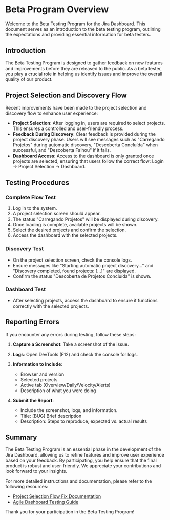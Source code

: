 # Beta Program Overview

Welcome to the Beta Testing Program for the Jira Dashboard. This document serves as an introduction to the beta testing program, outlining the expectations and providing essential information for beta testers.

## Introduction

The Beta Testing Program is designed to gather feedback on new features and improvements before they are released to the public. As a beta tester, you play a crucial role in helping us identify issues and improve the overall quality of our product.

## Project Selection and Discovery Flow

Recent improvements have been made to the project selection and discovery flow to enhance user experience:

- **Project Selection**: After logging in, users are required to select projects. This ensures a controlled and user-friendly process.
- **Feedback During Discovery**: Clear feedback is provided during the project discovery phase. Users will see messages such as "Carregando Projetos" during automatic discovery, "Descoberta Concluída" when successful, and "Descoberta Falhou" if it fails.
- **Dashboard Access**: Access to the dashboard is only granted once projects are selected, ensuring that users follow the correct flow: Login → Project Selection → Dashboard.

## Testing Procedures

### Complete Flow Test

1. Log in to the system.
2. A project selection screen should appear.
3. The status "Carregando Projetos" will be displayed during discovery.
4. Once loading is complete, available projects will be shown.
5. Select the desired projects and confirm the selection.
6. Access the dashboard with the selected projects.

### Discovery Test

- On the project selection screen, check the console logs.
- Ensure messages like "Starting automatic project discovery..." and "Discovery completed, found projects: [...]" are displayed.
- Confirm the status "Descoberta de Projetos Concluída" is shown.

### Dashboard Test

- After selecting projects, access the dashboard to ensure it functions correctly with the selected projects.

## Reporting Errors

If you encounter any errors during testing, follow these steps:

1. **Capture a Screenshot**: Take a screenshot of the issue.
2. **Logs**: Open DevTools (F12) and check the console for logs.
3. **Information to Include**:
   - Browser and version
   - Selected projects
   - Active tab (Overview/Daily/Velocity/Alerts)
   - Description of what you were doing

4. **Submit the Report**:
   - Include the screenshot, logs, and information.
   - Title: [BUG] Brief description
   - Description: Steps to reproduce, expected vs. actual results

## Summary

The Beta Testing Program is an essential phase in the development of the Jira Dashboard, allowing us to refine features and improve user experience based on your feedback. By participating, you help ensure that the final product is robust and user-friendly. We appreciate your contributions and look forward to your insights.

For more detailed instructions and documentation, please refer to the following resources:

- [Project Selection Flow Fix Documentation](https://gitdocai-data/organization/org-3b5b9a00-5655-4c1f-96df-503f2619fb1c/repositories/jira-dash/PROJECT_SELECTION_FLOW_FIX.md)
- [Agile Dashboard Testing Guide](https://gitdocai-data/organization/org-3b5b9a00-5655-4c1f-96df-503f2619fb1c/repositories/jira-dash/TESTE_AGILE_DASHBOARD.md)

Thank you for your participation in the Beta Testing Program!
